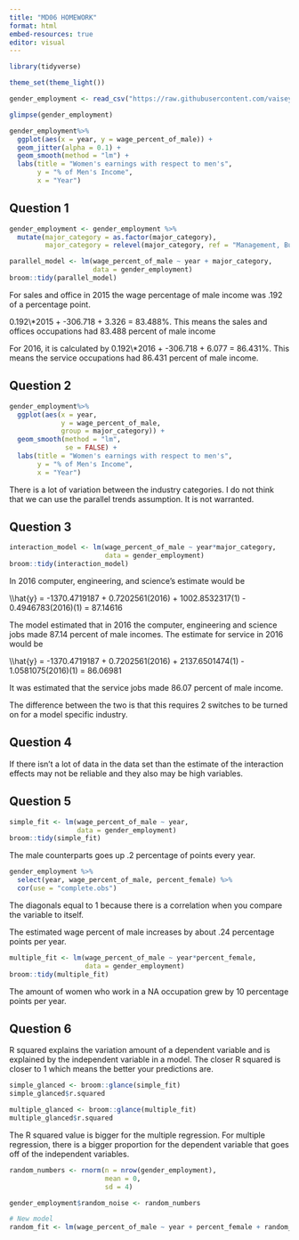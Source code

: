 ```yaml
---
title: "MD06 HOMEWORK"
format: html
embed-resources: true 
editor: visual
---
```


```r
library(tidyverse)

theme_set(theme_light())

gender_employment <- read_csv("https://raw.githubusercontent.com/vaiseys/dav-course/main/Data/gender_employment.csv")

glimpse(gender_employment)
```

```r
gender_employment%>% 
  ggplot(aes(x = year, y = wage_percent_of_male)) +
  geom_jitter(alpha = 0.1) + 
  geom_smooth(method = "lm") + 
  labs(title = "Women's earnings with respect to men's", 
       y = "% of Men's Income", 
       x = "Year")
```

## Question 1

```r
gender_employment <- gender_employment %>% 
  mutate(major_category = as.factor(major_category), 
         major_category = relevel(major_category, ref = "Management, Business, and Financial"))
```

```r
parallel_model <- lm(wage_percent_of_male ~ year + major_category,
                     data = gender_employment)
broom::tidy(parallel_model)

```

For sales and office in 2015 the wage percentage of male income was .192 of a percentage point.

0.192\\\*2015 + -306.718 + 3.326 = 83.488%. This means the sales and offices occupations had 83.488 percent of male income

For 2016, it is calculated by 0.192\\\*2016 + -306.718 + 6.077 = 86.431%. This means the service occupations had 86.431 percent of male income.

## Question 2

```r
gender_employment%>% 
  ggplot(aes(x = year,
             y = wage_percent_of_male,
             group = major_category)) +
  geom_smooth(method = "lm",
              se = FALSE) + 
  labs(title = "Women's earnings with respect to men's", 
       y = "% of Men's Income", 
       x = "Year")
```

There is a lot of variation between the industry categories. I do not think that we can use the parallel trends assumption. It is not warranted.

## Question 3

```r
interaction_model <- lm(wage_percent_of_male ~ year*major_category,
                        data = gender_employment)
broom::tidy(interaction_model)
```

In 2016 computer, engineering, and science's estimate would be

\\\\hat{y} = -1370.4719187 + 0.7202561(2016) + 1002.8532317(1) - 0.4946783(2016)(1) = 87.14616

The model estimated that in 2016 the computer, engineering and science jobs made 87.14 percent of male incomes. The estimate for service in 2016 would be

\\\\hat{y} = -1370.4719187 + 0.7202561(2016) + 2137.6501474(1) - 1.0581075(2016)(1) = 86.06981

It was estimated that the service jobs made 86.07 percent of male income.

The difference between the two is that this requires 2 switches to be turned on for a model specific industry.

## Question 4

If there isn't a lot of data in the data set than the estimate of the interaction effects may not be reliable and they also may be high variables.

## Question 5

```r
simple_fit <- lm(wage_percent_of_male ~ year,
                 data = gender_employment)
broom::tidy(simple_fit)
```

The male counterparts goes up .2 percentage of points every year.

```r
gender_employment %>% 
  select(year, wage_percent_of_male, percent_female) %>% 
  cor(use = "complete.obs")
```

The diagonals equal to 1 because there is a correlation when you compare the variable to itself.

The estimated wage percent of male increases by about .24 percentage points per year.

```r
multiple_fit <- lm(wage_percent_of_male ~ year*percent_female,
                   data = gender_employment)
broom::tidy(multiple_fit)
```

The amount of women who work in a NA occupation grew by 10 percentage points per year.

## Question 6

R squared explains the variation amount of a dependent variable and is explained by the independent variable in a model. The closer R squared is closer to 1 which means the better your predictions are.

```r
simple_glanced <- broom::glance(simple_fit)
simple_glanced$r.squared
```

```r
multiple_glanced <- broom::glance(multiple_fit)
multiple_glanced$r.squared
```

The R squared value is bigger for the multiple regression. For multiple regression, there is a bigger proportion for the dependent variable that goes off of the independent variables.

```r
random_numbers <- rnorm(n = nrow(gender_employment), 
                        mean = 0, 
                        sd = 4)
```

```r
gender_employment$random_noise <- random_numbers

# New model 
random_fit <- lm(wage_percent_of_male ~ year + percent_female + random_noise, data = gender_employment)
```
